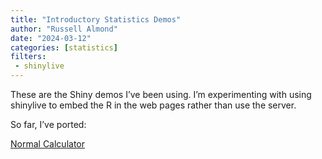 ```yaml
---
title: "Introductory Statistics Demos"
author: "Russell Almond"
date: "2024-03-12"
categories: [statistics]
filters: 
 - shinylive
---
```


These are the Shiny demos I've been using.  I'm experimenting with using shinylive to embed the R in the web pages rather than use the server.

So far, I've ported:  

[Normal Calculator](NormalCalculator.qmd)
